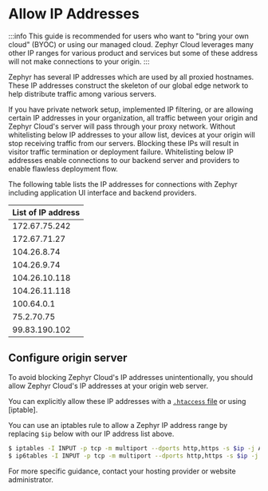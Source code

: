 # Allow IP Addresses

:::info
This guide is recommended for users who want to "bring your own cloud" (BYOC) or using our managed cloud. Zephyr Cloud leverages many other IP ranges for various product and services but some of these address will not make connections to your origin.
:::

Zephyr has several IP addresses which are used by all proxied hostnames. These IP addresses construct the skeleton of our global edge network to help distribute traffic among various servers.

If you have private network setup, implemented IP filtering, or are allowing certain IP addresses in your organization, all traffic between your origin and Zephyr Cloud's server will pass through your proxy network. Without whitelisting below IP addresses to your allow list, devices at your origin will stop receiving traffic from our servers. Blocking these IPs will result in visitor traffic termination or deployment failure. Whitelisting below IP addresses enable connections to our backend server and providers to enable flawless deployment flow.

The following table lists the IP addresses for connections with Zephyr including application UI interface and backend providers.

| List of IP address |
| ------------------ |
| 172.67.75.242      |
| 172.67.71.27       |
| 104.26.8.74        |
| 104.26.9.74        |
| 104.26.10.118      |
| 104.26.11.118      |
| 100.64.0.1         |
| 75.2.70.75         |
| 99.83.190.102      |

## Configure origin server

To avoid blocking Zephyr Cloud's IP addresses unintentionally, you should allow Zephyr Cloud's IP addresses at your origin web server.

You can explicitly allow these IP addresses with a [`.htaccess` file](https://httpd.apache.org/docs/trunk/mod/mod_authz_core.html#require) or using [iptable].

You can use an iptables rule to allow a Zephyr IP address range by replacing `$ip` below with our IP address list above.

```sh
$ iptables -I INPUT -p tcp -m multiport --dports http,https -s $ip -j ACCEPT
$ ip6tables -I INPUT -p tcp -m multiport --dports http,https -s $ip -j ACCEPT
```

For more specific guidance, contact your hosting provider or website administrator.
